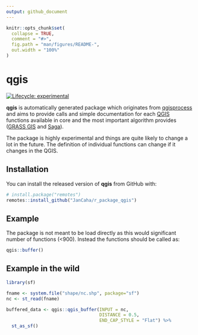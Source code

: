 ```yaml
---
output: github_document
---
```


<!-- README.md is generated from README.Rmd. Please edit that file -->

```r
knitr::opts_chunk$set(
  collapse = TRUE,
  comment = "#>",
  fig.path = "man/figures/README-",
  out.width = "100%"
)
```

# qgis

<!-- badges: start -->
[![Lifecycle: experimental](https://img.shields.io/badge/lifecycle-experimental-orange.svg)](https://www.tidyverse.org/lifecycle/#experimental)
<!-- badges: end -->

**qgis** is automatically generated package which originates from [qgisprocess](https://github.com/paleolimbot/qgisprocess) and aims to provide calls and simple documentation for each [QGIS](https://qgis.org/en/site/) functions available in core and the most important algorithm provides ([GRASS GIS](https://grass.osgeo.org/) and [Saga](http://www.saga-gis.org/)).

The package is highly experimental and things are quite likely to change a lot in the future. The definition of individual functions can change if it changes in the QGIS.

## Installation

You can install the released version of **qgis** from GitHub with:

``` r
# install.package("remotes")
remotes::install_github("JanCaha/r_package_qgis")
```

## Example

The package is not meant to be load directly as this would significant number of functions (<900). Instead the functions should be called as: 

```r
qgis::buffer()
```

## Example in the wild

```r
library(sf)

fname <- system.file("shape/nc.shp", package="sf")
nc <- st_read(fname)

buffered_data <- qgis::qgis_buffer(INPUT = nc,
                                   DISTANCE = 0.5, 
                                   END_CAP_STYLE = "Flat") %>% 
  st_as_sf()
```


